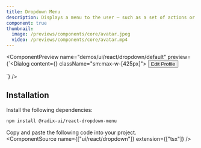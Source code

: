 ```yaml
---
title: Dropdown Menu
description: Displays a menu to the user — such as a set of actions or functions — triggered by a button.
component: true
thumbnail:
  image: /previews/components/core/avatar.jpeg
  video: /previews/components/core/avatar.mp4
---
```


<ComponentPreview
  name="demos/ui/react/dropdown/default"
  preview={`<Dialog content={<Content/>} className="sm:max-w-[425px]">
    <Button variant="outline">Edit Profile</Button>
</Dialog>`}
/>

## Installation

Install the following dependencies:

```bash
npm install @radix-ui/react-dropdown-menu
```
Copy and paste the following code into your project.<br/>
  <ComponentSource name={["ui/react/dropdown"]} extension={["tsx"]} />
